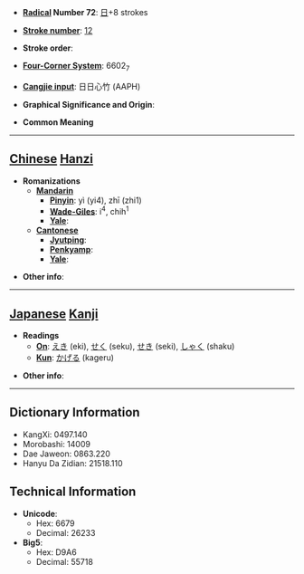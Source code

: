 * '''[[Wiktionary:Chinese radical index| Radical]] Number 72''': [[Wiktionary:Chinese radical index 日|日]]+8 strokes

* '''[[Wiktionary:Chinese total strokes index|Stroke number]]''': [[Wiktionary:Chinese total strokes index 12|12]]

* '''Stroke order''': 

* '''[[Wiktionary:Chinese four corner index|Four-Corner System]]''': 6602<sub>7</sub>

* '''[[Wiktionary:Chinese Cangjie index|Cangjie input]]''': 日日心竹 (AAPH)

* '''Graphical Significance and Origin''': 

* '''Common Meaning'''

----

== [[Chinese]] [[Hanzi]] ==

* '''Romanizations'''
** '''[[Mandarin]]'''
*** '''[[Pinyin]]''': yì (yi4), zhī (zhi1)
*** '''[[Wade-Giles]]''': i<sup>4</sup>, chih<sup>1</sup>
*** '''[[Yale]]''': 
** '''[[Cantonese]]'''
*** '''[[Jyutping]]''':
*** '''[[Penkyamp]]''': 
*** '''[[Yale]]''': 

* '''Other info''': 

----

== [[Japanese]] [[Kanji]] ==

* '''Readings'''
** '''[[On]]''': [[えき]] (eki), [[せく]] (seku), [[せき]] (seki), [[しゃく]] (shaku)
** '''[[Kun]]''': [[かげる]] (kageru)

* '''Other info''':  

----

== Dictionary Information ==

* KangXi: 0497.140
* Morobashi: 14009
* Dae Jaweon: 0863.220
* Hanyu Da Zidian: 21518.110

== Technical Information ==

* '''Unicode''':
** Hex: 6679
** Decimal: 26233
* '''Big5''':
** Hex: D9A6
** Decimal: 55718